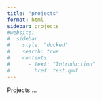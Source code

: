 ```yaml
---
title: "projects"
format: html
sidebar: projects
#website:
#  sidebar:
#    style: "docked"
#    search: true
#    contents:
#      - text: "Introduction"
#        href: test.qmd
---
```


Projects ...

